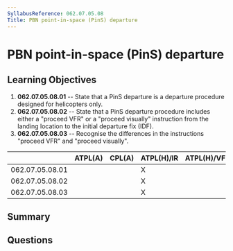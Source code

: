 ```yaml
---
SyllabusReference: 062.07.05.08
Title: PBN point-in-space (PinS) departure
---
```


# PBN point-in-space (PinS) departure

## Learning Objectives

1. **062.07.05.08.01** -- State that a PinS departure is a departure procedure
   designed for helicopters only.
2. **062.07.05.08.02** -- State that a PinS departure procedure includes either
   a "proceed VFR" or a "proceed visually" instruction from the landing location
   to the initial departure fix (IDF).
3. **062.07.05.08.03** -- Recognise the differences in the instructions "proceed
   VFR" and "proceed visually".

|                 | ATPL(A) | CPL(A) | ATPL(H)/IR | ATPL(H)/VFR | CPL(H) | IR  | CBIR(A) |
| --------------- | ------- | ------ | ---------- | ----------- | ------ | --- | ------- |
| 062.07.05.08.01 |         |        | X          |             |        | X   |         |
| 062.07.05.08.02 |         |        | X          |             |        | X   |         |
| 062.07.05.08.03 |         |        | X          |             |        | X   |         |

## Summary

## Questions
